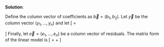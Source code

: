 \color{blue}

**Solution**:

Define the column vector of coefficients as $\vec{b} = (b_1, b_2)$. 
Let $\vec{y}$ be the column vector $(y_1, \dots, y_n)$ and let 
\[
\mat{X} = \begin{bmatrix}
x_1 & 1 \\
\vdots & \vdots \\
x_{n} & 1
\end{bmatrix}
\]
Finally, let $\vec{e}=(e_1,\dots,e_n)$ be a column vector of residuals.
The matrix form of the linear model is
\[
\vec{y} = \mat{X}\vec{b}+\vec{e}
\]

\color{black}

